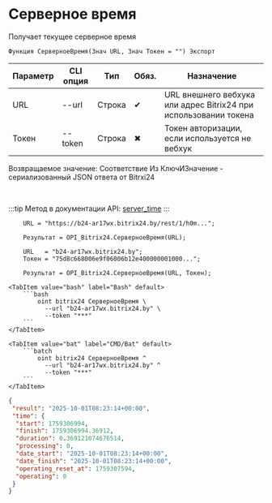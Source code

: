 ﻿---
sidebar_position: 4
description: Серверное время и другие функции для работы с Bitrix24 в Открытом пакете интеграций - бесплатной open-source библиотеке интеграций для 1С:Предприятие 8, OneScript и CLI
keywords: [1C, 1С, 1С:Предприятие, 1С:Предприятие 8.3, API, Интеграция, Сервисы, Обмен, OneScript, CLI, Bitrix24]
---


# Серверное время
 Получает текущее серверное время



`Функция СерверноеВремя(Знач URL, Знач Токен = "") Экспорт`

  | Параметр | CLI опция | Тип | Обяз. | Назначение |
  |-|-|-|-|-|
  | URL | --url | Строка | &#x2714; | URL внешнего вебхука или адрес Bitrix24 при использовании токена |
  | Токен | --token | Строка | &#x2716; | Токен авторизации, если используется не вебхук |

  
  Возвращаемое значение:   Соответствие Из КлючИЗначение - сериализованный JSON ответа от Bitrxi24

<br/>

:::tip
Метод в документации API: [server_time](https://dev.1c-bitrix.ru/rest_help/general/server_time.php)
:::
<br/>


```bsl title="Пример использования для 1С:Предприятие/OneScript"
    URL = "https://b24-ar17wx.bitrix24.by/rest/1/h0m...";

    Результат = OPI_Bitrix24.СерверноеВремя(URL);

    URL   = "b24-ar17wx.bitrix24.by";
    Токен = "75d8c668006e9f06006b12e400000001000...";

    Результат = OPI_Bitrix24.СерверноеВремя(URL, Токен);
```
    

 <Tabs>
  
    <TabItem value="bash" label="Bash" default>
        ```bash
            oint bitrix24 СерверноеВремя \
              --url "b24-ar17wx.bitrix24.by" \
              --token "***"
        ```
    </TabItem>
  
    <TabItem value="bat" label="CMD/Bat" default>
        ```batch
            oint bitrix24 СерверноеВремя ^
              --url "b24-ar17wx.bitrix24.by" ^
              --token "***"
        ```
    </TabItem>
</Tabs>


```json title="Результат"
{
 "result": "2025-10-01T08:23:14+00:00",
 "time": {
  "start": 1759306994,
  "finish": 1759306994.36912,
  "duration": 0.369121074676514,
  "processing": 0,
  "date_start": "2025-10-01T08:23:14+00:00",
  "date_finish": "2025-10-01T08:23:14+00:00",
  "operating_reset_at": 1759307594,
  "operating": 0
 }
}
```
